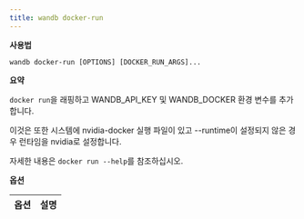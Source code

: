 ```yaml
---
title: wandb docker-run
---
```


**사용법**

`wandb docker-run [OPTIONS] [DOCKER_RUN_ARGS]...`

**요약**

`docker run`을 래핑하고 WANDB_API_KEY 및 WANDB_DOCKER 환경 변수를 추가합니다.

이것은 또한 시스템에 nvidia-docker 실행 파일이 있고 --runtime이 설정되지 않은 경우 런타임을 nvidia로 설정합니다.

자세한 내용은 `docker run --help`를 참조하십시오.

**옵션**

| **옵션** | **설명** |
| :--- | :--- |
